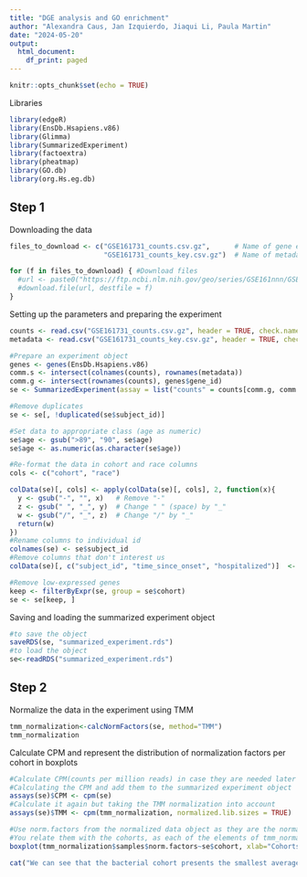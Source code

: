 ```yaml
---
title: "DGE analysis and GO enrichment"
author: "Alexandra Caus, Jan Izquierdo, Jiaqui Li, Paula Martin"
date: "2024-05-20"
output:
  html_document:
    df_print: paged
---
```


```r
knitr::opts_chunk$set(echo = TRUE)
```

Libraries
```r
library(edgeR)
library(EnsDb.Hsapiens.v86)
library(Glimma)
library(SummarizedExperiment)
library(factoextra)
library(pheatmap)
library(GO.db)
library(org.Hs.eg.db)
```


## Step 1

Downloading the data
```r
files_to_download <- c("GSE161731_counts.csv.gz",      # Name of gene expression (count matrix) file
                       "GSE161731_counts_key.csv.gz")  # Name of metadata file

for (f in files_to_download) { #Download files
  #url <- paste0("https://ftp.ncbi.nlm.nih.gov/geo/series/GSE161nnn/GSE161731/suppl/", f)
  #download.file(url, destfile = f)
}
```

Setting up the parameters and preparing the experiment
```r
counts <- read.csv("GSE161731_counts.csv.gz", header = TRUE, check.names = FALSE, row.names = 1)
metadata <- read.csv("GSE161731_counts_key.csv.gz", header = TRUE, check.names = FALSE, row.names = 1)

#Prepare an experiment object
genes <- genes(EnsDb.Hsapiens.v86)
comm.s <- intersect(colnames(counts), rownames(metadata))
comm.g <- intersect(rownames(counts), genes$gene_id)
se <- SummarizedExperiment(assay = list("counts" = counts[comm.g, comm.s]), colData = metadata[comm.s, ], rowRanges = genes[comm.g])

#Remove duplicates
se <- se[, !duplicated(se$subject_id)]

#Set data to appropriate class (age as numeric)
se$age <- gsub(">89", "90", se$age)
se$age <- as.numeric(as.character(se$age))

#Re-format the data in cohort and race columns
cols <- c("cohort", "race")

colData(se)[, cols] <- apply(colData(se)[, cols], 2, function(x){
  y <- gsub("-", "", x)   # Remove "-"
  z <- gsub(" ", "_", y)  # Change " " (space) by "_"
  w <- gsub("/", "_", z)  # Change "/" by "_"
  return(w)
})
#Rename columns to individual id
colnames(se) <- se$subject_id
#Remove columns that don't interest us
colData(se)[, c("subject_id", "time_since_onset", "hospitalized")]  <- NULL

#Remove low-expressed genes
keep <- filterByExpr(se, group = se$cohort)
se <- se[keep, ]
```

Saving and loading the summarized experiment object
```r
#to save the object
saveRDS(se, "summarized_experiment.rds")
#to load the object
se<-readRDS("summarized_experiment.rds")
```

## Step 2

Normalize the data in the experiment using TMM
```r
tmm_normalization<-calcNormFactors(se, method="TMM")
tmm_normalization
```
Calculate CPM and represent the distribution of normalization factors per cohort in boxplots
```r
#Calculate CPM(counts per million reads) in case they are needed later
#Calculating the CPM and add them to the summarized experiment object
assays(se)$CPM <- cpm(se)
#Calculate it again but taking the TMM normalization into account
assays(se)$TMM <- cpm(tmm_normalization, normalized.lib.sizes = TRUE)

#Use norm.factors from the normalized data object as they are the normalization factors for each one of the 155  elements
#You relate them with the cohorts, as each of the elements of tmm_normalization$samples has a normalization      factor and the cohort they belong to
boxplot(tmm_normalization$samples$norm.factors~se$cohort, xlab="Cohorts", ylab="Normalization factors")

```
```r
cat("We can see that the bacterial cohort presents the smallest average normalization factor and that the healthy  cohort presents the largest average normalization factor\n")
```

